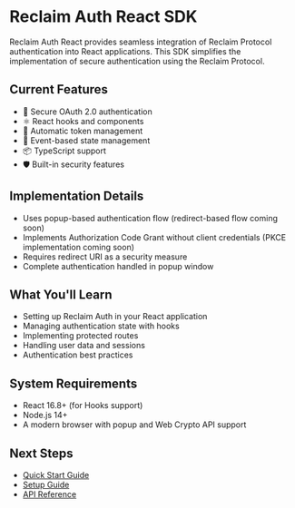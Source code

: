 # Reclaim Auth React SDK

Reclaim Auth React provides seamless integration of Reclaim Protocol authentication into React applications. This SDK simplifies the implementation of secure authentication using the Reclaim Protocol.

## Current Features

- 🔐 Secure OAuth 2.0 authentication
- ⚛️ React hooks and components
- 🔄 Automatic token management
- 🎯 Event-based state management
- 📦 TypeScript support
- 🛡️ Built-in security features

## Implementation Details

- Uses popup-based authentication flow (redirect-based flow coming soon)
- Implements Authorization Code Grant without client credentials (PKCE implementation coming soon)
- Requires redirect URI as a security measure
- Complete authentication handled in popup window

## What You'll Learn

- Setting up Reclaim Auth in your React application
- Managing authentication state with hooks
- Implementing protected routes
- Handling user data and sessions
- Authentication best practices

## System Requirements

- React 16.8+ (for Hooks support)
- Node.js 14+
- A modern browser with popup and Web Crypto API support

## Next Steps

- [Quick Start Guide](/reclaim-auth-react/quickstart)
- [Setup Guide](/reclaim-auth-react/setup)
- [API Reference](/reclaim-auth-react/api-reference)